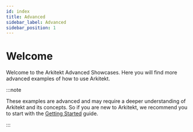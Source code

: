```yaml
---
id: index
title: Advanced
sidebar_label: Advanced
sidebar_position: 1
---
```


# Welcome

Welcome to the Arkitekt Advanced Showcases. Here you will find more advanced examples of how to use Arkitekt.

:::note

These examples are advanced and may require a deeper understanding of Arkitekt and its concepts. So if you are new to Arkitekt, we recommend you to start with the [Getting Started](/docs/introduction/first_steps) guide.

:::